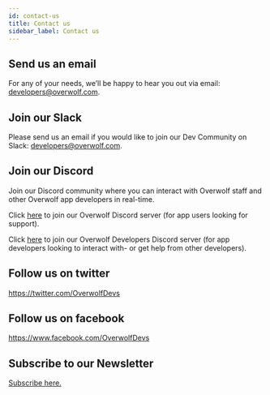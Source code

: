 ```yaml
---
id: contact-us
title: Contact us
sidebar_label: Contact us
---
```


## Send us an email

For any of your needs, we’ll be happy to hear you out via email: [developers@overwolf.com](mailto:developers@overwolf.com).

## Join our Slack
Please send us an email if you would like to join our Dev Community on Slack: [developers@overwolf.com](mailto:developers@overwolf.com).

## Join our Discord
Join our Discord community where you can interact with Overwolf staff and other Overwolf app developers in real-time.

Click <a href="https://discord.gg/overwolf" target="_blank">here</a> to join our Overwolf Discord server (for app users looking for support).

Click <a href="https://discord.gg/overwolf-developers" target="_blank">here</a> to join our Overwolf Developers Discord server (for app developers looking to interact with- or get help from other developers).

## Follow us on twitter

<a href="https://twitter.com/OverwolfDevs" target="_blank">https://twitter.com/OverwolfDevs</a>

## Follow us on facebook

<a href="https://www.facebook.com/OverwolfDevs" target="_blank">https://www.facebook.com/OverwolfDevs</a>


## Subscribe to our Newsletter

<a href="http://eepurl.com/dxC30D" target="_blank">Subscribe here.</a>

